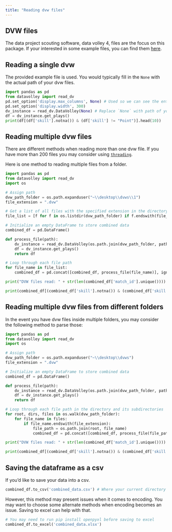 ```yaml
---
title: "Reading dvw files"
---
```


## DVW files

The data project scouting software, data volley 4, files are the focus on this package. If your interested in some example files, you can find them [here](https://mevza.volleynet.at/Download/59).

## Reading a single dvw

The provided example file is used. You would typically fill in the `None` with the actual path of your dvw files.

```python
import pandas as pd
from datavolley import read_dv
pd.set_option('display.max_columns', None) # Used so we can see the entire dataframe as it prints
pd.set_option('display.width', 300)
dv_instance = read_dv.DataVolley(None) # Replace `None` with path of your dvw file 
df = dv_instance.get_plays()
print(df[(df['skill'].notna()) & (df['skill'] != "Point")].head(10))
```

## Reading multiple dvw files

There are different methods when reading more than one dvw file. If you have more than 200 files you may consider using [`threading`](https://www.pythontutorial.net/python-concurrency/python-threading/).

Here is one method to reading multiple files from a folder.

```python
import pandas as pd
from datavolley import read_dv
import os

# Assign path
dvw_path_folder = os.path.expanduser("~\\desktop\\dvws\\1")
file_extension = ".dvw"

# Get a list of all files with the specified extension in the directory
file_list = [f for f in os.listdir(dvw_path_folder) if f.endswith(file_extension)]

# Initialize an empty DataFrame to store combined data
combined_df = pd.DataFrame()

def process_file(path):
    dv_instance = read_dv.DataVolley(os.path.join(dvw_path_folder, path))
    df = dv_instance.get_plays()
    return df

# Loop through each file path
for file_name in file_list:
    combined_df = pd.concat([combined_df, process_file(file_name)], ignore_index=True)

print("DVW files read: " + str(len(combined_df['match_id'].unique())))

print(combined_df[(combined_df['skill'].notna()) & (combined_df['skill'] != "Point")].head(10))
```

## Reading multiple dvw files from different folders

In the event you have dvw files inside multiple folders, you may consider the following method to parse those:

```python
import pandas as pd
from datavolley import read_dv
import os

# Assign path
dvw_path_folder = os.path.expanduser("~\\desktop\\dvws")
file_extension = ".dvw"

# Initialize an empty DataFrame to store combined data
combined_df = pd.DataFrame()

def process_file(path):
    dv_instance = read_dv.DataVolley(os.path.join(dvw_path_folder, path))
    df = dv_instance.get_plays()
    return df

# Loop through each file path in the directory and its subdirectories
for root, dirs, files in os.walk(dvw_path_folder):
    for file_name in files:
        if file_name.endswith(file_extension):
            file_path = os.path.join(root, file_name)
            combined_df = pd.concat([combined_df, process_file(file_path)], ignore_index=True)

print("DVW files read: " + str(len(combined_df['match_id'].unique())))

print(combined_df[(combined_df['skill'].notna()) & (combined_df['skill'] != "Point")].head(10))
```

## Saving the dataframe as a csv

If you'd like to save your data into a csv.

```python
combined_df.to_csv('combined_data.csv') # Where your current directory lives
```

However, this method may present issues when it comes to encoding. You may want to choose some alternate methods when encoding becomes an issue. Saving to excel can help with that.

```python
# You may need to run pip install openpyxl before saving to excel
combined_df.to_excel('combined_data.xlsx')
```